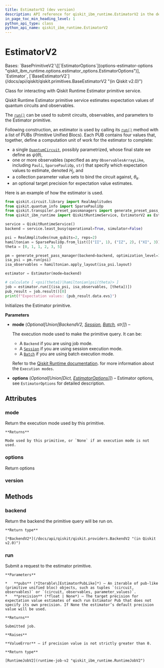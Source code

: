 ```yaml
---
title: EstimatorV2 (dev version)
description: API reference for qiskit_ibm_runtime.EstimatorV2 in the dev version of qiskit-ibm-runtime
in_page_toc_min_heading_level: 1
python_api_type: class
python_api_name: qiskit_ibm_runtime.EstimatorV2
---
```


# EstimatorV2

<Class id="qiskit_ibm_runtime.EstimatorV2" isDedicatedPage={true} github="https://github.com/Qiskit/qiskit-ibm-runtime/tree/main/qiskit_ibm_runtime/estimator.py#L44-L173" signature="EstimatorV2(mode=None, options=None)" modifiers="class">
  Bases: `BasePrimitiveV2`\[[`EstimatorOptions`](options-estimator-options "qiskit_ibm_runtime.options.estimator_options.EstimatorOptions")], `Estimator`, [`BaseEstimatorV2`](/docs/api/qiskit/qiskit.primitives.BaseEstimatorV2 "(in Qiskit v2.0)")

  Class for interacting with Qiskit Runtime Estimator primitive service.

  Qiskit Runtime Estimator primitive service estimates expectation values of quantum circuits and observables.

  The [`run()`](#qiskit_ibm_runtime.EstimatorV2.run "qiskit_ibm_runtime.EstimatorV2.run") can be used to submit circuits, observables, and parameters to the Estimator primitive.

  Following construction, an estimator is used by calling its [`run()`](#qiskit_ibm_runtime.EstimatorV2.run "qiskit_ibm_runtime.EstimatorV2.run") method with a list of PUBs (Primitive Unified Blocs). Each PUB contains four values that, together, define a computation unit of work for the estimator to complete:

  *   a single [`QuantumCircuit`](/docs/api/qiskit/qiskit.circuit.QuantumCircuit "(in Qiskit v2.0)"), possibly parametrized, whose final state we define as $\psi(\theta)$,
  *   one or more observables (specified as any `ObservablesArrayLike`, including `Pauli`, `SparsePauliOp`, `str`) that specify which expectation values to estimate, denoted $H_j$, and
  *   a collection parameter value sets to bind the circuit against, $\theta_k$.
  *   an optional target precision for expectation value estimates.

  Here is an example of how the estimator is used.

  ```python
  from qiskit.circuit.library import RealAmplitudes
  from qiskit.quantum_info import SparsePauliOp
  from qiskit.transpiler.preset_passmanagers import generate_preset_pass_manager
  from qiskit_ibm_runtime import QiskitRuntimeService, EstimatorV2 as Estimator

  service = QiskitRuntimeService()
  backend = service.least_busy(operational=True, simulator=False)

  psi = RealAmplitudes(num_qubits=2, reps=2)
  hamiltonian = SparsePauliOp.from_list([("II", 1), ("IZ", 2), ("XI", 3)])
  theta = [0, 1, 1, 2, 3, 5]

  pm = generate_preset_pass_manager(backend=backend, optimization_level=1)
  isa_psi = pm.run(psi)
  isa_observables = hamiltonian.apply_layout(isa_psi.layout)

  estimator = Estimator(mode=backend)

  # calculate [ <psi(theta1)|hamiltonian|psi(theta)> ]
  job = estimator.run([(isa_psi, isa_observables, [theta])])
  pub_result = job.result()[0]
  print(f"Expectation values: {pub_result.data.evs}")
  ```

  Initializes the Estimator primitive.

  **Parameters**

  *   **mode** (*Optional\[Union\[BackendV2,* [*Session*](session "qiskit_ibm_runtime.Session")*,* [*Batch*](batch "qiskit_ibm_runtime.Batch")*, str]]*) –

      The execution mode used to make the primitive query. It can be:

      *   A `Backend` if you are using job mode.
      *   A [`Session`](session "qiskit_ibm_runtime.Session") if you are using session execution mode.
      *   A [`Batch`](batch "qiskit_ibm_runtime.Batch") if you are using batch execution mode.

      Refer to the [Qiskit Runtime documentation](/docs/guides/execution-modes). for more information about the `Execution modes`.

  *   **options** (*Optional\[Union\[Dict,* [*EstimatorOptions*](options-estimator-options "qiskit_ibm_runtime.options.EstimatorOptions")*]]*) – Estimator options, see `EstimatorOptions` for detailed description.

  ## Attributes

  ### mode

  <Attribute id="qiskit_ibm_runtime.EstimatorV2.mode">
    Return the execution mode used by this primitive.

    **Returns**

    Mode used by this primitive, or `None` if an execution mode is not used.
  </Attribute>

  ### options

  <Attribute id="qiskit_ibm_runtime.EstimatorV2.options">
    Return options
  </Attribute>

  ### version

  <Attribute id="qiskit_ibm_runtime.EstimatorV2.version" attributeValue="2" />

  ## Methods

  ### backend

  <Function id="qiskit_ibm_runtime.EstimatorV2.backend" github="https://github.com/Qiskit/qiskit-ibm-runtime/tree/main/qiskit_ibm_runtime/base_primitive.py#L216-L218" signature="backend()">
    Return the backend the primitive query will be run on.

    **Return type**

    [*BackendV2*](/docs/api/qiskit/qiskit.providers.BackendV2 "(in Qiskit v2.0)")
  </Function>

  ### run

  <Function id="qiskit_ibm_runtime.EstimatorV2.run" github="https://github.com/Qiskit/qiskit-ibm-runtime/tree/main/qiskit_ibm_runtime/estimator.py#L126-L149" signature="run(pubs, *, precision=None)">
    Submit a request to the estimator primitive.

    **Parameters**

    *   **pubs** (*Iterable\[EstimatorPubLike]*) – An iterable of pub-like (primitive unified bloc) objects, such as tuples `(circuit, observables)` or `(circuit, observables, parameter_values)`.
    *   **precision** (*float | None*) – The target precision for expectation value estimates of each run Estimator Pub that does not specify its own precision. If None the estimator’s default precision value will be used.

    **Returns**

    Submitted job.

    **Raises**

    **ValueError** – if precision value is not strictly greater than 0.

    **Return type**

    [RuntimeJobV2](runtime-job-v2 "qiskit_ibm_runtime.RuntimeJobV2")
  </Function>
</Class>

